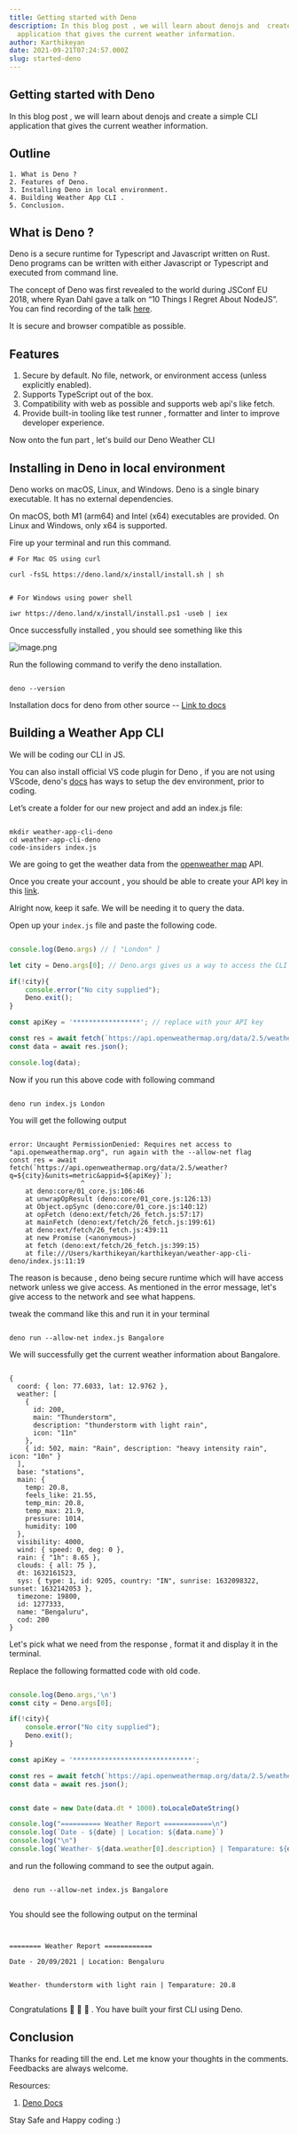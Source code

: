 ```yaml
---
title: Getting started with Deno
description: In this blog post , we will learn about denojs and  create a simple CLI
  application that gives the current weather information.
author: Karthikeyan
date: 2021-09-21T07:24:57.000Z
slug: started-deno
---
```

## Getting started with Deno

In this blog post , we will learn about denojs and  create a simple CLI application that gives the current weather information.

## Outline 

```
1. What is Deno ? 
2. Features of Deno.
3. Installing Deno in local environment. 
4. Building Weather App CLI .
5. Conclusion. 
```

## What is Deno ?

Deno is a secure runtime for Typescript and Javascript written on Rust. Deno programs can be written with either Javascript or Typescript and executed from command line. 

The concept of Deno was first revealed to the world during JSConf EU 2018, where Ryan Dahl gave a talk on “10 Things I Regret About NodeJS”. You can find recording of the talk  [here](https://www.youtube.com/watch?v=M3BM9TB-8yA).

It is secure and browser compatible as possible. 

## Features 

1. Secure by default. No file, network, or environment access (unless explicitly enabled).
2. Supports TypeScript out of the box.
3. Compatibility with web as possible and supports web api's like fetch.
4. Provide built-in tooling like test runner , formatter and linter to improve developer experience.


Now onto the fun part , let's build our Deno Weather CLI 

## Installing in Deno in local environment 

Deno works on macOS, Linux, and Windows. Deno is a single binary executable. It has no external dependencies.

On macOS, both M1 (arm64) and Intel (x64) executables are provided. On Linux and Windows, only x64 is supported.

Fire up your terminal and run this command. 

```shell
# For Mac OS using curl 

curl -fsSL https://deno.land/x/install/install.sh | sh

```

```shell

# For Windows using power shell

iwr https://deno.land/x/install/install.ps1 -useb | iex

```

Once successfully  installed , you should see something like this 

![image.png](https://cdn.hashnode.com/res/hashnode/image/upload/v1632159511060/pnF4CDoL0.png)

Run the following command to verify the deno installation.

```shell

deno --version

```

Installation docs for deno from other source  -- [Link to docs](https://deno.land/manual@v1.14.0/getting_started/installation)

## Building a Weather App CLI

We will be coding our CLI in JS. 

You can also install official VS code plugin for Deno , if you are not using VScode, deno's [docs](https://deno.land/manual@v1.14.0/getting_started/setup_your_environment) has ways to setup the dev environment, prior to coding. 



Let’s create a folder for our new project  and add an index.js file:

```shell

mkdir weather-app-cli-deno
cd weather-app-cli-deno
code-insiders index.js

```

We are going to get the weather data from the [openweather map](https://openweathermap.org/) API. 

Once you create your account , you should be able to create your API key in this [link](https://home.openweathermap.org/api_keys).

Alright now, keep it safe. We will be needing it to query the data. 

Open up your `index.js` file and paste the following code. 


```javascript

console.log(Deno.args) // [ "London" ]

let city = Deno.args[0]; // Deno.args gives us a way to access the CLI variables

if(!city){
    console.error("No city supplied");
    Deno.exit();
}

const apiKey = '*****************'; // replace with your API key

const res = await fetch(`https://api.openweathermap.org/data/2.5/weather?q=${city}&units=metric&appid=${apiKey}`);
const data = await res.json();

console.log(data);


```

Now if you run this above code with following command

```shell

deno run index.js London

```

You will get the following output 

```shell

error: Uncaught PermissionDenied: Requires net access to "api.openweathermap.org", run again with the --allow-net flag
const res = await fetch(`https://api.openweathermap.org/data/2.5/weather?q=${city}&units=metric&appid=${apiKey}`);
                  ^
    at deno:core/01_core.js:106:46
    at unwrapOpResult (deno:core/01_core.js:126:13)
    at Object.opSync (deno:core/01_core.js:140:12)
    at opFetch (deno:ext/fetch/26_fetch.js:57:17)
    at mainFetch (deno:ext/fetch/26_fetch.js:199:61)
    at deno:ext/fetch/26_fetch.js:439:11
    at new Promise (<anonymous>)
    at fetch (deno:ext/fetch/26_fetch.js:399:15)
    at file:///Users/karthikeyan/karthikeyan/weather-app-cli-deno/index.js:11:19

```

The reason is because , deno being secure runtime which will have access network unless we give access. As mentioned in the error message, let's give access to the network and see what happens.

tweak the command like this and run it in your terminal 

```shell

deno run --allow-net index.js Bangalore

```

We will successfully get the current weather information about Bangalore.

```shell

{
  coord: { lon: 77.6033, lat: 12.9762 },
  weather: [
    {
      id: 200,
      main: "Thunderstorm",
      description: "thunderstorm with light rain",
      icon: "11n"
    },
    { id: 502, main: "Rain", description: "heavy intensity rain", icon: "10n" }
  ],
  base: "stations",
  main: {
    temp: 20.8,
    feels_like: 21.55,
    temp_min: 20.8,
    temp_max: 21.9,
    pressure: 1014,
    humidity: 100
  },
  visibility: 4000,
  wind: { speed: 0, deg: 0 },
  rain: { "1h": 8.65 },
  clouds: { all: 75 },
  dt: 1632161523,
  sys: { type: 1, id: 9205, country: "IN", sunrise: 1632098322, sunset: 1632142053 },
  timezone: 19800,
  id: 1277333,
  name: "Bengaluru",
  cod: 200
}

```

Let's pick what we need from the response , format it and display it in the terminal.

Replace the following formatted code with old code. 

```javascript

console.log(Deno.args,'\n')
const city = Deno.args[0]; 

if(!city){
    console.error("No city supplied");
    Deno.exit();
}

const apiKey = '******************************';

const res = await fetch(`https://api.openweathermap.org/data/2.5/weather?q=${city}&units=metric&appid=${apiKey}`);
const data = await res.json();


const date = new Date(data.dt * 1000).toLocaleDateString()

console.log("========== Weather Report ============\n")
console.log(`Date - ${date} | Location: ${data.name}`)
console.log("\n")
console.log(`Weather- ${data.weather[0].description} | Temparature: ${data.main.temp} \n`)


```

and run the following command to see the output again.

```shell

 deno run --allow-net index.js Bangalore


```

You should see the following output on the terminal


```shell


======== Weather Report ============

Date - 20/09/2021 | Location: Bengaluru


Weather- thunderstorm with light rain | Temparature: 20.8 


```

Congratulations 👏 👏 👏 . You have built your first CLI  using Deno.


## Conclusion

Thanks for reading till the end. Let me know your thoughts in the comments. Feedbacks are always welcome.


Resources:

1. [Deno Docs](https://deno.land/manual@v1.14.0/getting_started)


Stay Safe and Happy coding :)


